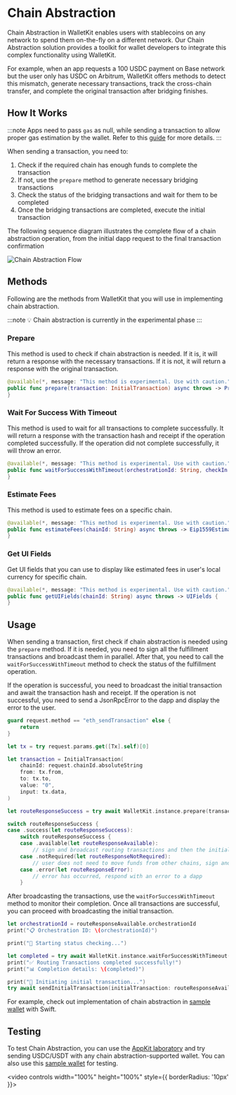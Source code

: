 # Chain Abstraction

Chain Abstraction in WalletKit enables users with stablecoins on any network to spend them on-the-fly on a different network. Our Chain Abstraction solution provides a toolkit for wallet developers to integrate this complex functionality using WalletKit.

For example, when an app requests a 100 USDC payment on Base network but the user only has USDC on Arbitrum, WalletKit offers methods to detect this mismatch, generate necessary transactions, track the cross-chain transfer, and complete the original transaction after bridging finishes.

## How It Works

:::note
Apps need to pass `gas` as null, while sending a transaction to allow proper gas estimation by the wallet. Refer to this [guide](../../../appkit/next/experimental/chain-abstraction.mdx) for more details.
:::

When sending a transaction, you need to:
1. Check if the required chain has enough funds to complete the transaction
2. If not, use the `prepare` method to generate necessary bridging transactions
3. Check the status of the bridging transactions and wait for them to be completed
4. Once the bridging transactions are completed, execute the initial transaction

The following sequence diagram illustrates the complete flow of a chain abstraction operation, from the initial dapp request to the final transaction confirmation

![Chain Abstraction Flow](/assets/chain-abstraction-flow.png)

## Methods

Following are the methods from WalletKit that you will use in implementing chain abstraction.

:::note
💡 Chain abstraction is currently in the experimental phase
:::

### Prepare 

This method is used to check if chain abstraction is needed. If it is, it will return a response with the necessary transactions. 
If it is not, it will return a response with the original transaction. 

```swift
@available(*, message: "This method is experimental. Use with caution.")
public func prepare(transaction: InitialTransaction) async throws -> PrepareResponse {
}
```

### Wait For Success With Timeout

This method is used to wait for all transactions to complete successfully. It will return a response with the transaction hash and receipt if the operation completed successfully. 
If the operation did not complete successfully, it will throw an error.

```swift
@available(*, message: "This method is experimental. Use with caution.")
public func waitForSuccessWithTimeout(orchestrationId: String, checkIn: UInt64, timeout: UInt64 = 180) async throws -> StatusResponseCompleted {
}
```

### Estimate Fees

This method is used to estimate fees on a specific chain. 

```swift
@available(*, message: "This method is experimental. Use with caution.")
public func estimateFees(chainId: String) async throws -> Eip1559Estimation {
}
```

### Get UI Fields

Get UI fields that you can use to display like estimated fees in user's local currency for specific chain.

```swift
@available(*, message: "This method is experimental. Use with caution.")
public func getUIFields(chainId: String) async throws -> UIFields {
}
```

## Usage

When sending a transaction, first check if chain abstraction is needed using the `prepare` method. If it is needed, you need to sign all the fulfillment transactions and broadcast them in parallel. 
After that, you need to call the `waitForSuccessWithTimeout` method to check the status of the fulfillment operation. 

If the operation is successful, you need to broadcast the initial transaction and await the transaction hash and receipt. 
If the operation is not successful, you need to send a JsonRpcError to the dapp and display the error to the user. 

```swift
guard request.method == "eth_sendTransaction" else {
    return
}

let tx = try request.params.get([Tx].self)[0]

let transaction = InitialTransaction(
    chainId: request.chainId.absoluteString
    from: tx.from,
    to: tx.to,
    value: "0",
    input: tx.data,
)

let routeResponseSuccess = try await WalletKit.instance.prepare(transaction: transaction)

switch routeResponseSuccess {
case .success(let routeResponseSuccess):
    switch routeResponseSuccess {
    case .available(let routeResponseAvailable):
        // sign and broadcast routing transactions and then the initial transaction
    case .notRequired(let routeResponseNotRequired):
        // user does not need to move funds from other chains, sign and broadcast original transaction
    case .error(let routeResponseError):
        // error has occurred, respond with an error to a dapp
    }
```

After broadcasting the transactions, use the `waitForSuccessWithTimeout` method to monitor their completion. Once all transactions are successful, you can proceed with broadcasting the initial transaction.

```swift 
let orchestrationId = routeResponseAvailable.orchestrationId
print("📋 Orchestration ID: \(orchestrationId)")

print("🔄 Starting status checking...")

let completed = try await WalletKit.instance.waitForSuccessWithTimeout(orchestrationId: orchestrationId, checkIn: 5, timeout: 180)
print("✅ Routing Transactions completed successfully!")
print("📊 Completion details: \(completed)")

print("🚀 Initiating initial transaction...")
try await sendInitialTransaction(initialTransaction: routeResponseAvailable.initialTransaction)
```

For example, check out implementation of chain abstraction in [sample wallet](https://github.com/reown-com/reown-swift/blob/develop/Example/WalletApp/PresentationLayer/Wallet/CATransactionModal/CATransactionPresenter.swift) with Swift. 

## Testing 

To test Chain Abstraction, you can use the [AppKit laboratory](https://appkit-lab.reown.com/library/wagmi/) and try sending USDC/USDT with any chain abstraction-supported wallet. 
You can also use this [sample wallet](https://testflight.apple.com/join/09bTAryp) for testing. 

<video controls width="100%" height="100%" style={{ borderRadius: '10px' }}>
  <source src="/assets/chain-abstraction-demo.mp4" type="video/mp4" />
</video>